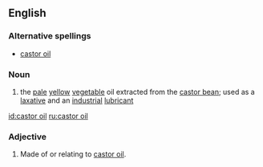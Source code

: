==English==
===Alternative spellings===
* [[castor oil]]
===Noun===
{{wikipedia}}
{{en-noun|sg=[[castor]]-[[oil]]}}
# the [[pale]] [[yellow]] [[vegetable]] oil extracted from the [[castor bean]]; used as a [[laxative]] and an [[industrial]] [[lubricant]]

[[id:castor oil]]
[[ru:castor oil]]

===Adjective===
{{en-adj|-}}
# Made of or relating to [[castor oil]].